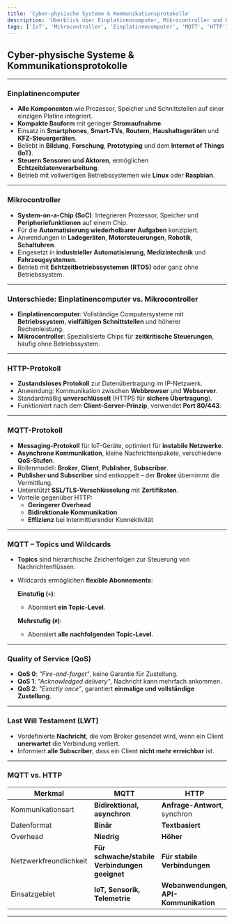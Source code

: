 ```yaml
---
title: 'Cyber-physische Systeme & Kommunikationsprotokolle'
description: 'Überblick über Einplatinencomputer, Mikrocontroller und Kommunikationsprotokolle wie HTTP und MQTT im Kontext cyber-physischer Systeme.'
tags: ['IoT', 'Mikrocontroller', 'Einplatinencomputer', 'MQTT', 'HTTP']
---
```


## Cyber-physische Systeme & Kommunikationsprotokolle

---

### Einplatinencomputer

- **Alle Komponenten** wie Prozessor, Speicher und Schnittstellen auf einer einzigen Platine integriert.
- **Kompakte Bauform** mit geringer **Stromaufnahme**.
- Einsatz in **Smartphones**, **Smart-TVs**, **Routern**, **Haushaltsgeräten** und **KFZ-Steuergeräten**.
- Beliebt in **Bildung**, **Forschung**, **Prototyping** und dem **Internet of Things (IoT)**.
- **Steuern Sensoren und Aktoren**, ermöglichen **Echtzeitdatenverarbeitung**.
- Betrieb mit vollwertigen Betriebssystemen wie **Linux** oder **Raspbian**.

---

### Mikrocontroller

- **System-on-a-Chip (SoC)**: Integrieren Prozessor, Speicher und **Peripheriefunktionen** auf einem Chip.
- Für die **Automatisierung wiederholbarer Aufgaben** konzipiert.
- Anwendungen in **Ladegeräten**, **Motorsteuerungen**, **Robotik**, **Schaltuhren**.
- Eingesetzt in **industrieller Automatisierung**, **Medizintechnik** und **Fahrzeugsystemen**.
- Betrieb mit **Echtzeitbetriebssystemen (RTOS)** oder ganz ohne Betriebssystem.

---

### Unterschiede: Einplatinencomputer vs. Mikrocontroller

- **Einplatinencomputer**: Vollständige Computersysteme mit **Betriebssystem**, **vielfältigen Schnittstellen** und höherer Rechenleistung.
- **Mikrocontroller**: Spezialisierte Chips für **zeitkritische Steuerungen**, häufig ohne Betriebssystem.

---

### HTTP-Protokoll

- **Zustandsloses Protokoll** zur Datenübertragung im IP-Netzwerk.
- Anwendung: Kommunikation zwischen **Webbrowser** und **Webserver**.
- Standardmäßig **unverschlüsselt** (HTTPS für **sichere Übertragung**).
- Funktioniert nach dem **Client-Server-Prinzip**, verwendet **Port 80/443**.

---

### MQTT-Protokoll

- **Messaging-Protokoll** für IoT-Geräte, optimiert für **instabile Netzwerke**.
- **Asynchrone Kommunikation**, kleine Nachrichtenpakete, verschiedene **QoS-Stufen**.
- Rollenmodell: **Broker**, **Client**, **Publisher**, **Subscriber**.
- **Publisher und Subscriber** sind entkoppelt – der **Broker** übernimmt die Vermittlung.
- Unterstützt **SSL/TLS-Verschlüsselung** mit **Zertifikaten**.
- Vorteile gegenüber HTTP:
  - **Geringerer Overhead**
  - **Bidirektionale Kommunikation**
  - **Effizienz** bei intermittierender Konnektivität

---

### MQTT – Topics und Wildcards

- **Topics** sind hierarchische Zeichenfolgen zur Steuerung von Nachrichtenflüssen.
- Wildcards ermöglichen **flexible Abonnements**:

  **Einstufig (`+`)**:
  - Abonniert **ein Topic-Level**.

  **Mehrstufig (`#`)**:
  - Abonniert **alle nachfolgenden Topic-Level**.

---

### Quality of Service (QoS)

- **QoS 0**: *"Fire-and-forget"*, keine Garantie für Zustellung.
- **QoS 1**: *"Acknowledged delivery"*, Nachricht kann mehrfach ankommen.
- **QoS 2**: *"Exactly once"*, garantiert **einmalige und vollständige Zustellung**.

---

### Last Will Testament (LWT)

- Vordefinierte **Nachricht**, die vom Broker gesendet wird, wenn ein Client **unerwartet** die Verbindung verliert.
- Informiert **alle Subscriber**, dass ein Client **nicht mehr erreichbar** ist.

---

### MQTT vs. HTTP

| Merkmal                | MQTT                                           | HTTP                                  |
| ---------------------- | ---------------------------------------------- | ------------------------------------- |
| Kommunikationsart      | **Bidirektional, asynchron**                   | **Anfrage-Antwort**, synchron         |
| Datenformat            | **Binär**                                      | **Textbasiert**                       |
| Overhead               | **Niedrig**                                    | **Höher**                             |
| Netzwerkfreundlichkeit | **Für schwache/stabile Verbindungen geeignet** | **Für stabile Verbindungen**          |
| Einsatzgebiet          | **IoT, Sensorik, Telemetrie**                  | **Webanwendungen, API-Kommunikation** |

---

